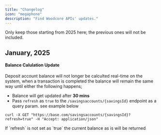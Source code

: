 ```yaml
---
title: "Changelog"
icon: "megaphone"
description: "Find Woodcore APIs' updates."
---
```


<Note>
  Only keep those starting from 2025 here; the previous ones will not be
  included.
</Note>

## January, 2025

#### Balance Calulation Update
Deposit account balance will not longer be calculted real-time on the system, when a transaction is completed the balance will remain the same way until either the following happens;
- Balance will get updated after **30 mins**
- Pass `refresh` as `true` to the `/savingsaccounts/{savingsId}` endpoint as a query param. see example below

```curl
curl -X GET "https://base.com/savingsaccounts/{savingsId}?refresh=true" -H "Accept: application/json"
```
<Note>
  If `refresh` is not set as `true` the current balance as is will be returned
</Note>
